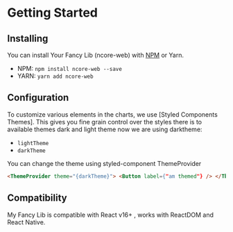 
<Meta title="Docs/Getting Started/Quick Start" />

# Getting Started

## Installing

You can install Your Fancy Lib (ncore-web) with [NPM](https://www.npmjs.com/package/ncore-web) or Yarn.

-   NPM: `npm install ncore-web --save`
-   YARN: `yarn add ncore-web`

## Configuration

To customize various elements in the charts,
we use [Styled Components Themes].
This gives you fine grain control over the styles
there is to available themes dark and light theme now we are using darktheme:

-   `lightTheme`
-   `darkTheme`

You can change the theme using styled-component ThemeProvider

```html
<ThemeProvider theme="{darkTheme}"> <Button label={"am themed"} /> </ThemeProvider>
```

## Compatibility

My Fancy Lib is compatible with React v16+ , works with ReactDOM and React Native.
